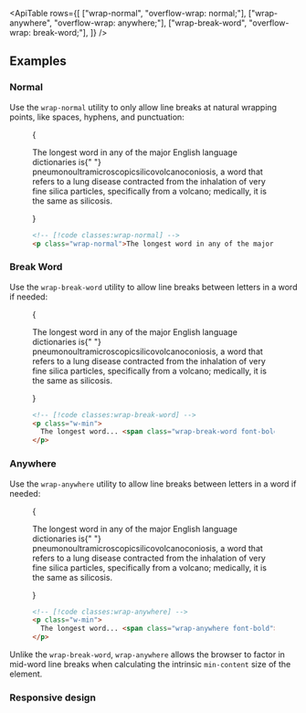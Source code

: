 

<ApiTable
  rows={[
    ["wrap-normal", "overflow-wrap: normal;"],
    ["wrap-anywhere", "overflow-wrap: anywhere;"],
    ["wrap-break-word", "overflow-wrap: break-word;"],
  ]}
/>

## Examples

### Normal

Use the `wrap-normal` utility to only allow line breaks at natural wrapping points, like spaces, hyphens, and punctuation:

<Figure>

<Example padding={false}>
  {
    <p className="mx-auto max-w-xs border-x border-x-pink-400/30 py-8 [overflow-wrap:normal] text-gray-900 dark:text-gray-200">
      The longest word in any of the major English language dictionaries is{" "}
      <span className="font-bold">pneumonoultramicroscopicsilicovolcanoconiosis,</span> a word that refers to a lung
      disease contracted from the inhalation of very fine silica particles, specifically from a volcano; medically, it
      is the same as silicosis.
    </p>
  }
</Example>

```html
<!-- [!code classes:wrap-normal] -->
<p class="wrap-normal">The longest word in any of the major...</p>
```

</Figure>

### Break Word

Use the `wrap-break-word` utility to allow line breaks between letters in a word if needed:

<Figure>

<Example padding={false}>
  {
    <p className="mx-auto w-min max-w-xs border-x border-x-pink-400/30 py-8 text-gray-900 dark:text-gray-200">
      The longest word in any of the major English language dictionaries is{" "}
      <span className="font-bold [overflow-wrap:break-word]">pneumonoultramicroscopicsilicovolcanoconiosis,</span> a
      word that refers to a lung disease contracted from the inhalation of very fine silica particles, specifically from
      a volcano; medically, it is the same as silicosis.
    </p>
  }
</Example>

```html
<!-- [!code classes:wrap-break-word] -->
<p class="w-min">
  The longest word... <span class="wrap-break-word font-bold">pneumonoultramicroscopicsilicovolcanoconiosis,</span>
</p>
```

</Figure>

### Anywhere

Use the `wrap-anywhere` utility to allow line breaks between letters in a word if needed:

<Figure>

<Example padding={false} className="max-h-96">
  {
    <p className="mx-auto w-min max-w-xs border-x border-x-pink-400/30 py-8 text-gray-900 dark:text-gray-200">
      The longest word in any of the major English language dictionaries is{" "}
      <span className="font-bold [overflow-wrap:anywhere]">pneumonoultramicroscopicsilicovolcanoconiosis,</span> a word
      that refers to a lung disease contracted from the inhalation of very fine silica particles, specifically from a
      volcano; medically, it is the same as silicosis.
    </p>
  }
</Example>

```html
<!-- [!code classes:wrap-anywhere] -->
<p class="w-min">
  The longest word... <span class="wrap-anywhere font-bold">pneumonoultramicroscopicsilicovolcanoconiosis,</span>
</p>
```

</Figure>

Unlike the `wrap-break-word`, `wrap-anywhere` allows the browser to factor in mid-word line breaks when calculating the intrinsic `min-content` size of the element.

### Responsive design

<ResponsiveDesign element="p" property="wrap" defaultClass="normal" featuredClass="break-word" />
